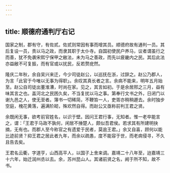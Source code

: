 ```yaml
---
---
---
```

title: 顺德府通判厅右记
---



国家之制，郡有守，有佐贰。佐贰则常因有事而增其员。顺德府故有通判一员。其后复设一员，责以马之政，而隶其职于太仆寺。自国初使民户养马，议者谓虽行之而善，犹不免袭宋熙宁保甲之敝法，未为马之善政，而先以疲畿内之民。其后此法亦益敝不可复振，而有官或以扰民，反若赘疣然。

隆庆二年秋，余自吴兴来迁，今少司徒赵公，以巡抚在浙，过辞之。赵公乃郡人，为言「此官于今唯以无事为得职」。余叹其真长者之言。余病不能来，明年五月始至。赵公自司徒出董淮漕，时尚在家。见之，其言如初。于是余居邢之三月，益有味其言之也。盖河北之民困久矣，不当复扰以马之事。第奉行文书之外，日闭门以谢九邑之人，使无至者。簿书一切稀简，不鞭笞一人，吏胥亦稍稍遯去。余时独步空庭，槐花黄落，遍满阶砌，殊欢然自得。而赵公又亟称前判王君之贤。

余既闲无事，欲考前官姓名，以识于壁。因问王君行事，无知者。惟一老卒能言之，谓：「王君于马政不孰何，闲居不捶楚人，颇似吾君侯。若求其有所建明抉摘，无有也。而郡人至今称官之有遗爱于民者，莫逾王君。」余又自喜，顾何以能比迹前贤？抑王君之居此者九年，而余以疏愚，度不能容于世，而老病侵寻，不久且告去矣。

王君名云衢，字道亨，山西高平人，以国子上舍来调。嘉靖二十八年至，迨嘉靖三十六年，始迁润州丞以去。余，苏州昆山人。其诸前贤之名，阙于所不知，故不书。